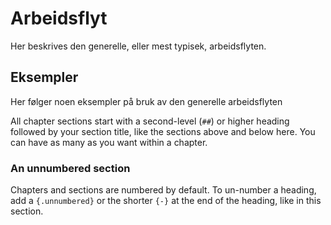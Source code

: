 # Arbeidsflyt

Her beskrives den generelle, eller mest typisek, arbeidsflyten.

## Eksempler

Her følger noen eksempler på bruk av den generelle arbeidsflyten

All chapter sections start with a second-level (`##`) or higher heading followed by your section title, like the sections above and below here. You can have as many as you want within a chapter.

### An unnumbered section {-}

Chapters and sections are numbered by default. To un-number a heading, add a `{.unnumbered}` or the shorter `{-}` at the end of the heading, like in this section.
